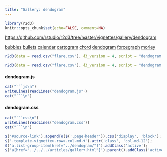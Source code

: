 ```yaml
---
title: "Gallery: dendogram"
---
```


```r
library(r2d3)
knitr::opts_chunk$set(echo=FALSE, comment=NA)
```

<div id="source-link">
<https://github.com/rstudio/r2d3/tree/master/vignettes/gallery/dendogram>
</div>

<div class="row">

<div class="col-sm-3">
<div class="list-group">
  <a href="../bubbles/" class="list-group-item">bubbles</a>
  <a href="../bullets/" class="list-group-item">bullets</a>
  <a href="../calendar/" class="list-group-item">calendar</a>
  <a href="../cartogram/" class="list-group-item">cartogram</a>
  <a href="../chord/" class="list-group-item">chord</a>
  <a href="../dendogram/" class="list-group-item">dendogram</a>
  <a href="../forcegraph/" class="list-group-item">forcegraph</a>
  <a href="../morley/" class="list-group-item">morley</a>
</div>
</div>

<div class="col-sm-9">

```r
r2d3(data = read.csv("flare.csv"), d3_version = 4, script = "dendogram.js")
```

```r
r2d3(data = read.csv("flare.csv"), d3_version = 4, script = "dendogram.js", width="100%")
```


#### dendogram.js

```r
cat("```js\n")
writeLines(readLines("dendogram.js"))
cat("```\n")
```

#### dendogram.css

```r
cat("```css\n")
writeLines(readLines("dendogram.css"))
cat("```\n")
```


</div>

</div>


```js
$('#source-link').appendTo($('.page-header')).css('display', 'block');
$('.template-vignette>.row>.col-md-9').attr('class', 'col-md-12');
$('a.list-group-item[href="../dendogram/"]').addClass('active');
$('a[href="../../../articles/gallery.html"]').parent().addClass('active');
```


